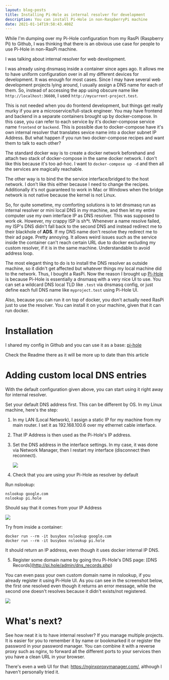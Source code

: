 ```yaml
---
layout: blog-posts
title: Installing Pi-Hole as internal resolver for development
description: You can install Pi-Hole in non-RaspberryPi machine
date: 2021-01-14T19:58:43.408Z
---
```

While I'm dumping over my Pi-Hole configuration from my RasPi (Raspberry Pi) to Github, I was thinking that there is an obvious use case for people to use Pi-Hole in non-RasPi machine.

I was talking about internal resolver for web development.

I was already using dnsmasq inside a container since ages ago. It allows me to have uniform configuration over in all my different devices for development. It was enough for most cases. Since I may have several web development projects lying around, I usually assign a DNS name for each of them. So, instead of accessing the app using obscure name like `http://localhost:36600`, I used `http://mycurrent-project.test`.

This is not needed when you do frontend development, but things get really murky if you are a microservice/full-stack engineer. You may have frontend and backend in a separate containers brought up by docker-compose. In this case, you can refer to each service by it's docker-compose service name `frontend` or `backend`. This is possible due to docker-compose have it's own internal resolver that translates sevice name into a docker subnet IP Address. But what happen if you run two docker-compose recipes and want them to talk to each other?

The standard docker way is to create a docker network beforehand and attach two stack of docker-compose in the same docker network. I don't like this because it's too ad-hoc. I want to `docker-compose up -d` and then all the services are magically reachable.

The other way is to bind the the service interface/bridged to the host network. I don't like this either because I need to change the recipes. Additionally it's not guaranteed to work in Mac or Windows when the bridge network is not native because the kernel is not Linux.

So, for quite sometime, my comforting solutions is to let dnsmasq run as internal resolver or mini local DNS in my machine, and then let my entire computer use my own interface IP as DNS resolver. This was supposed to work ok. However, my crappy ISP is sh*t. Whenever a name resolve failed, my ISP's DNS didn't fall back to the second DNS and instead redirect me to their blackhole of **ADS**. If my DNS name don't resolve they redirect me to their ad page. Pretty annoying. It allows weird issues such as the service inside the container can't reach certain URL due to docker excluding my custom resolver, if it is in the same machine. Understandable to avoid address loop.

The most elegant thing to do is to install the DNS resolver as outside machine, so it didn't get affected but whatever things my local machine did to the network. Thus, I bought a RasPi. Now the reason I brought up [Pi-Hole](https://pi-hole.net/) is because Pi-Hole is essentially a dnsmasq with a very nice UI to use. You can set a wildcard DNS local TLD like `.test` via dnsmasq config, or just define each full DNS name like `myproject.test` using Pi-Hole UI.

Also, because you can run it on top of docker, you don't actually need RasPi just to use the resolver. You can install it on your machine, given that it can run docker.

# Installation

I shared my config in Github and you can use it as a base: [pi-hole](https://github.com/lucernae/nixos-pi/tree/main/nixos/pihole)

Check the Readme there as it will be more up to date than this article

# Adding custom local DNS entries

With the default configuration given above, you can start using it right away for internal resolver.

Set your default DNS address first. This can be different by OS. In my Linux machine, here's the step:

1. In my LAN (Local Network), I assign a static IP for my machine from my main router. I set it as 192.168.100.6 over my ethernet cable interface.
2. That IP Address is then used as the Pi-Hole's IP address.
3. Set the DNS address in the interface settings. In my case, it was done via Network Manager, then I restart my interface (disconnect then reconnect).

   ![](/images/uploads/screenshot_20210115_033800.png)
4. Check that you are using your Pi-Hole as resolver by default

Run nslookup:

```
nslookup google.com
nslookup pi.hole
```

Should say that it comes from your IP Address

![](/images/uploads/screenshot_20210115_034010.png)

Try from inside a container:

```
docker run --rm -it busybox nslookup google.com
docker run --rm -it busybox nslookup pi.hole
```

It should return an IP address, even though it uses docker internal IP DNS.

5. Register some domain name by going thru Pi-Hole's DNS page: \[DNS Records](http://pi.hole/admin/dns_records.php)

You can even pass your own custom domain name in nslookup, if you already register it using Pi-Hole UI. As you can see in the screenshot below, the first one resolved even though it returns an error message, while the second one doesn't resolves because it didn't exists/not registered.

![](/images/uploads/screenshot_20210115_043756.png)

# What's next?

See how neat it is to have internal resolver? If you manage multiple projects. It is easier for you to remember it by name or bookmarked it or register the password in your password manager. You can combine it with a reverse proxy such as nginx, to forward all the different ports to your services then you have a clean URL in your browser.

There's even a web UI for that: https://nginxproxymanager.com/, although I haven't personally tried it. 